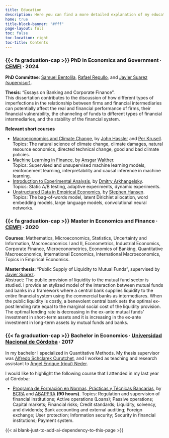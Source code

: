 ```yaml
---
title: Education
description: Here you can find a more detailed explanation of my educational background
home: true 
title-block-banner: "#fff"
page-layout: full
toc: false 
toc-location: right
toc-title: Contents
---
```


### {{< fa graduation-cap >}} PhD in Economics and Government &#8729; [CEMFI](https://www.cemfi.es/){target="_blank"}  &#8729;  2024  

**PhD Committee**: [Samuel Bentolila](https://sites.google.com/view/samuel-bentolila-home){target="_blank"}, [Rafael Repullo](https://www.cemfi.es/~repullo/){target="_blank"}, and [Javier Suarez (supervisor)](https://www.cemfi.es/~suarez/){target="_blank"}.

**Thesis**: "Essays on Banking and Corporate Finance".  
This dissertation contributes to the discussion of how different types of imperfections in the relationship between firms and financial intermediaries can potentially affect the real and financial performance of firms, their financial vulnerability, the channeling of funds to different types of financial intermediaries, and the stability of the financial system.


**Relevant short courses**

- [Macroeconomics and Climate Change](https://www.cemfi.es/programs/css/course.asp?cu=14){target="_blank"}, by [John Hassler](http://hassler-j.iies.su.se/) and [Per Krusell](http://perseus.iies.su.se/~pkrus/){target="_blank"}.  
Topics: The natural science of climate change, climate damages, natural resource economics, directed technical change, good and bad climate policies.
- [Machine Learning in Finance](https://www.cemfi.es/programs/css/course_previous_years.asp?c=19&y=2023){target="_blank"}, by [Ansgar Walther](https://ansgarwalther.weebly.com/){target="_blank"}.  
Topics: Supervised and unsupervised machine learning models, reinforcement learning, interpretability and causal inference in machine learning.
- [Introduction to Experimental Analysis](https://www.martin-farias.com/education/intro-experimental-analysis-arkhangelsky/arkhangelsky-experiments-syllabus.pdf){target="_blank"}, by [Dmitry Arkhangelsky](https://sites.google.com/view/dmitry-arkhangelsky/home){target="_blank"}.  
Topics: Static A/B testing, adaptive experiments, dynamic experiments.
- [Unstructured Data in Empirical Economics](https://www.cemfi.es/programs/css/course_previous_years.asp?c=14&y=2021){target="_blank"}, by [Stephen Hansen](https://sekhansen.github.io/){target="_blank"}.  
Topics: The bag-of-words model, latent Dirichlet allocation, word embedding models, large language models, convolutional neural networks.



### {{< fa graduation-cap >}} Master in Economics and Finance  &#8729; [CEMFI](https://www.cemfi.es/){target="_blank"}  &#8729;  2020

**Courses**: Mathematics, Microeconomics, Statistics, Uncertainty and Information, Macroeconomics I and II, Econometrics, Industrial Economics, Corporate Finance, Microeconometrics, Economics of Banking, Quantitative Macroeconomics, International Economics, International Macroeconomics, Topics in Empirical Economics.

**Master thesis**: "Public Supply of Liquidity to Mutual Funds", supervised by [Javier Suarez](https://www.cemfi.es/~suarez/){target="_blank"}.  
Abstract: The public provision of liquidity to the mutual fund sector is studied. I provide an stylized model of the interaction between mutual funds and banks in a framework where a central bank supplies liquidity to the entire financial system using the commercial banks as intermediares. When the public liquidity is costly, a benevolent central bank sets the optimal ex-post lending rate equal to the marginal social cost of the liquidity provision. The optimal lending rate is decreasing in the ex-ante mutual funds’ investment in short-term assets and it is increasing in the ex-ante investment in long-term assets by mutual funds and banks.

### {{< fa graduation-cap >}} Bachelor in Economics  &#8729; [Universidad Nacional de Córdoba](https://www.eco.unc.edu.ar/){target="_blank"}  &#8729;  2017

In my bachelor I specialized in Quantitative Methods. My thesis supervisor was [Alfredo Schclarek Curutchet](https://cbaeconomia.com/){target="_blank"}, and I worked as teaching and research assistant to [Ángel Enrique (riqui) Neder](https://www.eco.unc.edu.ar/ief/?view=article&id=12487:neder-enrique&catid=187){target="_blank"}.

I would like to highlight the following course that I attended in my last year at Córdoba:

- [Programa de Formación en Normas, Prácticas y Técnicas Bancarias](https://www.eco.unc.edu.ar/contando/957){target="_blank"}, by [BCRA](https://www.bcra.gob.ar/){target="_blank"} and [ABAPPRA](https://abappra.org.ar/){target="_blank"} **(90 hours)**.
Topics: Regulation and supervision of financial institutions; Active operations (Loans); Passive operations; Capital markets; Financial risks; Credit standards; Liquidity, solvency, and dividends; Bank accounting and external auditing; Foreign exchange; User protection; Information security; Security in financial institutions; Payment system.

{{< ai blank-just-to-add-ai-dependency-to-this-page >}}